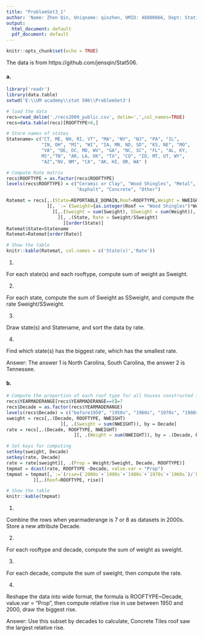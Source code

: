 ---
title: "ProblemSet3_1"
author: 'Name: Zhen Qin, Uniqname: qinzhen, UMID: 48800866, Dept: Statistics'
output:
  html_document: default
  pdf_document: default
---

```{r setup, include=FALSE}
knitr::opts_chunk$set(echo = TRUE)
```

The data is from https://github.com/jensqin/Stat506.

#### a.

```{r, message=FALSE, warning=FALSE}
library('readr')
library(data.table)
setwd('E:\\UM academy\\stat 506\\ProblemSet3')

# load the data
recs=read_delim('./recs2009_public.csv', delim=',',col_names=TRUE)
recs=data.table(recs)[ROOFTYPE>0,]

# Store names of states
Statename= c("CT, ME, NH, RI, VT", "MA", "NY", "NJ", "PA", "IL",
             "IN, OH", "MI", "WI", "IA, MN, ND, SD", "KS, NE", "MO",
             "VA", "DE, DC, MD, WV", "GA", "NC, SC", "FL", "AL, KY, 
             MS","TN", "AR, LA, OK", "TX", "CO", "ID, MT, UT, WY",
             "AZ","NV, NM", "CA", "AK, HI, OR, WA" )

# Compute Rate matrix
recs$ROOFTYPE = as.factor(recs$ROOFTYPE)
levels(recs$ROOFTYPE) = c("Ceramic or Clay", "Wood Shingles", "Metal", "Slate", "Composition", 
                          "Asphalt", "Concrete", "Other")

Ratemat = recs[,.(State=REPORTABLE_DOMAIN,Roof=ROOFTYPE,Weight = NWEIGHT)
               ][, `:=`(Sweight={as.integer(Roof == "Wood Shingles")*Weight})
                 ][,.(Sweight = sum(Sweight), SSweight = sum(Weight)), by = State
                   ][, .(State, Rate = Sweight/SSweight)
                     ][order(State)]
Ratemat$State=Statename
Ratemat=Ratemat[order(Rate)]

# Show the table
knitr::kable(Ratemat, col.names = c('State(s)','Rate'))
```

1.

For each state(s) and each rooftype, compute sum of weight as Sweight.

2.

For each state, compute the sum of Sweight as SSweight, and compute the rate Sweight/SSweight.

3.

Draw state(s) and Statename, and sort the data by rate.

4.

Find which state(s) has the biggest rate, which has the smallest rate.

Answer: The answer 1 is North Carolina, South Carolina, the answer 2 is Tennessee.


#### b.

```{r}
# Compute the proportion of each roof type for all houses constructed in each decade
recs$YEARMADERANGE[recs$YEARMADERANGE==8]=7
recs$Decade = as.factor(recs$YEARMADERANGE)
levels(recs$Decade) = c("before1950", "1950s", "1960s", "1970s", "1980s", "1990s", "2000s")
sweight = recs[,.(Decade, ROOFTYPE, NWEIGHT)
                    ][, .(Sweight = sum(NWEIGHT)), by = Decade]
rate = recs[,.(Decade, ROOFTYPE, NWEIGHT)
                         ][, .(Weight = sum(NWEIGHT)), by = .(Decade, ROOFTYPE)]

# Set keys for computing
setkey(sweight, Decade)
setkey(rate, Decade)
rate = rate[sweight][, .(Prop = Weight/Sweight, Decade, ROOFTYPE)]
tmpmat = dcast(rate, ROOFTYPE ~Decade, value.var = "Prop")
tmpmat = tmpmat[,`:=`(rise=(`2000s`+`1990s`+`1980s`+`1970s`+`1960s`)/`before1950`)
          ][,.(Roof=ROOFTYPE, rise)]

# Show the table
knitr::kable(tmpmat)
```

1.

Combine the rows when yearmaderange is 7 or 8 as datasets in 2000s. Store a new attribute Decade.

2.

For each rooftype and decade, compute the sum of weight as sweight.

3.

For each decade, compute the sum of sweight, then compute the rate.

4.

Reshape the data into wide format, the formula is ROOFTYPE~Decade, value.var = "Prop", then compute relative rise in use between 1950 and 2000, draw the biggest rise.

Answer: Use this subset by decades to calculate, Concrete Tiles roof saw the largest relative rise.